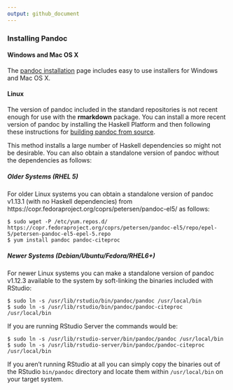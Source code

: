 ```yaml
---
output: github_document
---
```


### Installing Pandoc

#### Windows and Mac OS X

The [pandoc installation](http://johnmacfarlane.net/pandoc/installing.html) page includes easy to use installers for Windows and Mac OS X.

#### Linux

The version of pandoc included in the standard repositories is not recent enough for use with the **rmarkdown** package. You can install a more recent version of pandoc by installing the Haskell Platform and then following these instructions for [building pandoc from source](http://johnmacfarlane.net/pandoc/installing.html#all-platforms).

This method installs a large number of Haskell dependencies so might not be desirable. You can also obtain a standalone version of pandoc without the dependencies as follows:

##### Older Systems (RHEL 5)

For older Linux systems you can obtain a standalone version of pandoc v1.13.1 (with no Haskell dependencies) from https://copr.fedoraproject.org/coprs/petersen/pandoc-el5/ as follows:

```
$ sudo wget -P /etc/yum.repos.d/ https://copr.fedoraproject.org/coprs/petersen/pandoc-el5/repo/epel-5/petersen-pandoc-el5-epel-5.repo
$ yum install pandoc pandoc-citeproc
```

##### Newer Systems (Debian/Ubuntu/Fedora/RHEL6+)

For newer Linux systems you can make a standalone version of pandoc v1.12.3 available to the system by soft-linking the binaries included with RStudio:

```
$ sudo ln -s /usr/lib/rstudio/bin/pandoc/pandoc /usr/local/bin
$ sudo ln -s /usr/lib/rstudio/bin/pandoc/pandoc-citeproc /usr/local/bin
```

If you are running RStudio Server the commands would be:

```
$ sudo ln -s /usr/lib/rstudio-server/bin/pandoc/pandoc /usr/local/bin
$ sudo ln -s /usr/lib/rstudio-server/bin/pandoc/pandoc-citeproc /usr/local/bin
```

If you aren't running RStudio at all you can simply copy the binaries out of the RStudio `bin/pandoc` directory and locate them within `/usr/local/bin` on your target system.
